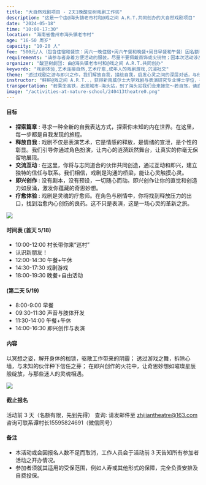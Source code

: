 ```yaml
---
title: "大自然戏剧项目 - 2天1晚酸豆树戏剧工作坊"
description: "这是一个由@海头镇老市村和@戏之间 A.R.T.共同创办的大自然戏剧项目"
date: "2024-05-18"
time: "10:00-17:30"
location: "海南省儋州市海头镇老市村"
age: "16-50 周岁"
capacity: "10-20 人"
fee: "500元/人（包含住宿和餐饮：周六一晚住宿+周六午餐和晚餐+周日早餐和午餐）因名额有限，且为保证课程质量及效果，请您提前安排好时间，无特殊原因，无故请假，不退款，烦请见谅。"
requirements: "请参与者身着方便活动的服装，尽量不要佩戴首饰或尖锐物；因本次活动涉及少量肢体运动，若有身体不适者请提前告知"
organizer: "酸豆树劇団: 由@海头镇老市村和@戏之间 A.R.T.共同创办"
keywords: "戏剧体验,艺术连接自然,艺术疗愈,成年人的戏剧游戏,沉浸社交"
theme: "透过戏剧之游与即兴之作，我们解放自我，描绘自我，启发心灵之间的深层对话，与他人交流心声，织成一张自我疗愈的温柔网。在这场艺术的盛宴上，让我们一同破除寂静，冲破思维的枷锁，打破旧日的循环；在自然中，在乡野间，探索自我，然后超越自我"
instructor: "鲜鲜@戏之间 A.R.T..，获得新南威尔士大学戏剧与表演研究专业博士学位，导演、演员、高校讲师。"
transportation: "若乘坐高铁，出发城市—海头站，到了海头站我们会来接您～若自驾，请直接导航至“海头镇平民咖啡”！"
image: "/activities-at-nature-school/240413theatre0.png"
---
```


#### 目标

- **探索篇章** : 寻求一种全新的自我表达方式，探索你未知的内在世界。在这里，每一步都是自我发现的旅程。
- **释放自我** : 戏剧不仅是表演艺术，它是情感的释放，是情绪的宣泄，是个性的彰显。我们引导你通过角色扮演，让内心的涟漪跃然舞台，让真实的你毫无保留地展现。
- **交流互动** : 在这里，你将与志同道合的伙伴共同创造，通过互动和即兴，建立独特的信任与联系。我们相信，戏剧是沟通的桥梁，能让心灵触摸心灵。
- **即兴创作** : 没有剧本，没有预设，一切随心而动。即兴创作让你的直觉和创造力如泉涌，激发你蕴藏的奇思妙想。
- **疗愈体验** : 戏剧是灵魂的疗愈师。在角色与剧情中，你将找到释放压力的出口，找到治愈内心创伤的良药。这不只是表演，这是一场心灵的革新之旅。

![](/activities-at-nature-school/240413theatre1.png)

#### 时间表 (首天 5/18)

- 10:00-12:00 村长带你来“巡村”
- 认识新朋友！
- 12:00-14:30 午餐+午休
- 14:30-17:30 戏剧游戏
- 18:00-19:30 晚餐+自由活动
#### (第二天 5/19)
- 8:00-9:00   早餐
- 09:30-11:30  声音与肢体开发
- 11:30-14:00  午餐+午休
- 14:00-16:30  即兴创作与表演

#### 内容

以冥想之姿，解开身体的枷锁，驱散工作带来的阴霾；
透过游戏之舞，拆除心墙，与未知的伙伴种下信任之芽；
在即兴创作的火花中，让奇思妙想如璀璨星辰般绽放，与那些迷人的灵魂相遇。

![](/activities-at-nature-school/xiju.jpg)

#### 截止报名

活动前 3 天（名额有限，先到先得）
查询: 请发邮件至 [zhijiantheatre@163.com](mailto:zhijiantheatre@163.com)咨询可联系谭村长15595824691（微信同号）

#### 备注

- 本活动或会因报名人数不足而取消，工作人员会于活动前 3 天告知所有参加者活动之开办情况。
- 参加者须就其适用的受保范围，例如人寿或其他形式的保障，完全负责安排及自费投保。
